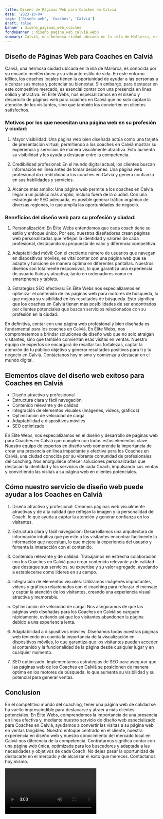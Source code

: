 ```yaml
---
title: Diseño de Páginas Web para Coaches en Calviá
date: '2023-10-04'
tags: ['Diseño web', 'Coaches', 'Calviá']
draft: false
banner : diseño_paginas_web_coaches
fondoBanner : diseño_pagina_web_calviá.webp
summary: Calviá, una hermosa ciudad ubicada en la isla de Mallorca, es conocida por su encanto mediterráneo y su vibrante estilo de vida. En este entorno idílico, los coaches locales tienen la oportunidad de ayudar a las personas a alcanzar sus metas y potenciar su bienestar. Sin embargo, para destacar en este competitivo mercado, es esencial contar con una presencia en línea sólida y atractiva. En Élite Webs, nos especializamos en el diseño y desarrollo de páginas web para coaches en Calviá que no solo captan la atención de los visitantes, sino que también los convierten en clientes satisfechos.
---
```


## Diseño de Páginas Web para Coaches en Calviá

Calviá, una hermosa ciudad ubicada en la isla de Mallorca, es conocida por su encanto mediterráneo y su vibrante estilo de vida. En este entorno idílico, los coaches locales tienen la oportunidad de ayudar a las personas a alcanzar sus metas y potenciar su bienestar. Sin embargo, para destacar en este competitivo mercado, es esencial contar con una presencia en línea sólida y atractiva. En Élite Webs, nos especializamos en el diseño y desarrollo de páginas web para coaches en Calviá que no solo captan la atención de los visitantes, sino que también los convierten en clientes satisfechos.

### Motivos por los que necesitan una página web en su profesión y ciudad:

1. Mayor visibilidad: Una página web bien diseñada actúa como una tarjeta de presentación virtual, permitiendo a los coaches en Calviá mostrar su experiencia y servicios de manera visualmente atractiva. Esto aumenta su visibilidad y les ayuda a destacar entre la competencia.

2. Credibilidad profesional: En el mundo digital actual, los clientes buscan información en línea antes de tomar decisiones. Una página web profesional da credibilidad a los coaches en Calviá y genera confianza en sus habilidades y servicios.

3. Alcance más amplio: Una página web permite a los coaches en Calviá llegar a un público más amplio, incluso fuera de la ciudad. Con una estrategia de SEO adecuada, es posible generar tráfico orgánico de diversas regiones, lo que amplía las oportunidades de negocio.

### Beneficios del diseño web para su profesión y ciudad:

1. Personalización: En Élite Webs entendemos que cada coach tiene su estilo y enfoque único. Por eso, nuestros diseñadores crean páginas web personalizadas que reflejan la identidad y valores de cada profesional, destacando su propuesta de valor y diferencia competitiva.

2. Adaptabilidad móvil: Con el creciente número de usuarios que navegan en dispositivos móviles, es vital contar con una página web que se adapte y funcione de manera óptima en diferentes pantallas. Nuestros diseños son totalmente responsivos, lo que garantiza una experiencia de usuario fluida y atractiva, tanto en ordenadores como en smartphones y tablets.

3. Estrategias SEO efectivas: En Élite Webs nos especializamos en optimizar el contenido de las páginas web para motores de búsqueda, lo que mejora su visibilidad en los resultados de búsqueda. Esto significa que los coaches en Calviá tienen más posibilidades de ser encontrados por clientes potenciales que buscan servicios relacionados con su profesión en la ciudad.

En definitiva, contar con una página web profesional y bien diseñada es fundamental para los coaches en Calviá. En Élite Webs, nos comprometemos a brindar soluciones de diseño web que no solo atraigan visitantes, sino que también conviertan esas visitas en ventas. Nuestro equipo de expertos se encargará de resaltar tus fortalezas, captar la atención de tu público objetivo y generar resultados positivos para ti y tu negocio en Calviá. Contáctanos hoy mismo y comienza a destacar en el mundo digital.

<GifSeo />

<Cta />

## Elementos clave del diseño web exitoso para Coaches en Calviá

- Diseño atractivo y profesioonal
- Estructura clara y fácil navegación
- Contenido relevante y de calidad
- Integración de elementos visuales (imágenes, videos, gráficos)
- Optimización de velocidad de carga
- Adaptabilidad a dispositivos móviles
- SEO optimizado

En Élite Webs, nos especializamos en el diseño y desarrollo de páginas web para Coaches en Calviá que cumplen con todos estos elementos clave. Nuestro equipo de expertos en diseño web comprende la importancia de crear una presencia en línea impactante y efectiva para los Coaches en Calviá, una ciudad conocida por su vibrante comunidad de profesionales del coaching. Nos enorgullece ofrecer soluciones personalizadas que destacan la identidad y los servicios de cada Coach, impulsando sus ventas y convirtiendo las visitas a su página web en clientes potenciales.

## Cómo nuestro servicio de diseño web puede ayudar a los Coaches en Calviá

1. Diseño atractivo y profesional: Creamos páginas web visualmente atractivas y de alta calidad que reflejan la imagen y la personalidad del Coach, lo que ayuda a captar la atención y generar confianza en los visitantes.

2. Estructura clara y fácil navegación: Desarrollamos una arquitectura de información intuitiva que permite a los visitantes encontrar fácilmente la información que necesitan, lo que mejora la experiencia del usuario y fomenta la interacción con el contenido.

3. Contenido relevante y de calidad: Trabajamos en estrecha colaboración con los Coaches en Calviá para crear contenido relevante y de calidad que destaque sus servicios, su expertise y su valor agregado, ayudando a establecerse como líderes en su campo.

4. Integración de elementos visuales: Utilizamos imágenes impactantes, videos y gráficos relacionados con el coaching para reforzar el mensaje y captar la atención de los visitantes, creando una experiencia visual atractiva y memorable.

5. Optimización de velocidad de carga: Nos aseguramos de que las páginas web diseñadas para los Coaches en Calviá se carguen rápidamente, evitando así que los visitantes abandonen la página debido a una experiencia lenta.

6. Adaptabilidad a dispositivos móviles: Diseñamos todas nuestras páginas web teniendo en cuenta la importancia de la visualización en dispositivos móviles, lo que garantiza que los visitantes puedan acceder al contenido y la funcionalidad de la página desde cualquier lugar y en cualquier momento.

7. SEO optimizado: Implementamos estrategias de SEO para asegurar que las páginas web de los Coaches en Calviá se posicionen de manera óptima en los motores de búsqueda, lo que aumenta su visibilidad y su potencial para generar ventas.

## Conclusion

En el competitivo mundo del coaching, tener una página web de calidad se ha vuelto imprescindible para destacarse y atraer a más clientes potenciales. En Élite Webs, comprendemos la importancia de una presencia en línea efectiva y, mediante nuestro servicio de diseño web especializado para Coaches en Calviá, ayudamos a convertir las visitas a su página web en ventas tangibles. Nuestro enfoque centrado en el cliente, nuestra experiencia en diseño web y nuestro conocimiento del mercado local en Calviá nos diferencia de la competencia. Contratarnos significa contar con una página web única, optimizada para los buscadores y adaptada a las necesidades y objetivos de cada Coach. No dejes pasar la oportunidad de destacarte en el mercado y de alcanzar el éxito que mereces. Contáctanos hoy mismo.

<Video />

<CtaBot job='Coaches' city='Calviá'/>

<Gmaps query='Calviá+españa+maps' />